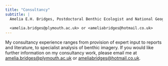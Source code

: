 ```yaml
---
title: "Consultancy"
subtitle: |
  Amelia E.H. Bridges, Postdoctoral Benthic Ecologist and National Geographic Explorer
  
  <amelia.bridges@plymouth.ac.uk> or <ameliabridges@hotmail.co.uk>
---
```


My consultancy experience ranges from provision of expert input to reports and literature, to specialist analysis of benthic imagery. If you would like further information on my consultancy work, please email me at <amelia.bridges@plymouth.ac.uk> or <ameliabridges@hotmail.co.uk>.  